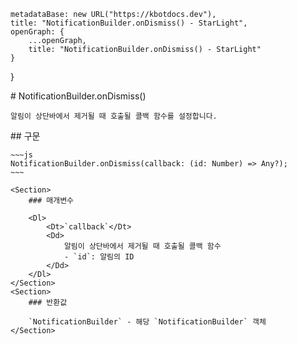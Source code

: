 
    metadataBase: new URL("https://kbotdocs.dev"),
    title: "NotificationBuilder.onDismiss() - StarLight",
    openGraph: {
        ...openGraph,
        title: "NotificationBuilder.onDismiss() - StarLight"
    }
}

<Section>
    # NotificationBuilder.onDismiss()

    알림이 상단바에서 제거될 때 호출될 콜백 함수를 설정합니다.
</Section>
<Section>
    ## 구문

    ~~~js
    NotificationBuilder.onDismiss(callback: (id: Number) => Any?);
    ~~~

    <Section>
        ### 매개변수

        <Dl>
            <Dt>`callback`</Dt>
            <Dd>
                알림이 상단바에서 제거될 때 호출될 콜백 함수
                - `id`: 알림의 ID
            </Dd>
        </Dl>
    </Section>
    <Section>
        ### 반환값

        `NotificationBuilder` - 해당 `NotificationBuilder` 객체
    </Section>
</Section>